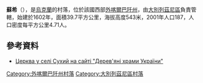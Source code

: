 {{coord|48|56|57|N|22|47|24|E|scale:30000|display=title}}

'''蘇希'''（{{lang-uk|Сухий}}），是[[烏克蘭|烏克蘭]]的村落，位於該國西部[[外喀爾巴阡州|外喀爾巴阡州]]，由[[大別列茲尼區|大別列茲尼區]]負責管轄，始建於1602年，面積39.7平方公里，海拔高度543米，2001年人口187，人口密度每平方公里4.71人。

==參考資料==
* [http://www.derev.org.ua/zakarp/sukhyj_v.htm Церква у селі Сухий на сайті "Дерев'яні храми України"] {{Wayback|url=http://www.derev.org.ua/zakarp/sukhyj_v.htm |date=20200220071631 }}

{{DEFAULTSORT:Сухий}}

[[Category:外喀爾巴阡州村落|Category:外喀爾巴阡州村落]]
[[Category:大別列茲尼區村落|Category:大別列茲尼區村落]]


{{Zakarpattia-geo-stub}}